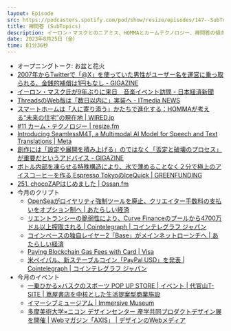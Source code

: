 ```yaml
---
layout: Episode
src: https://podcasters.spotify.com/pod/show/resize/episodes/147--SubTopics-e28g8mn
title: 禅問答 (SubTopics)
description: イーロン・マスクとのニアミス、HOMMAとカームテクノロジー、禅問答の傾向と対策、薄くないアイスコーヒーを作る方法、今月のクリプト動向やイベント情報など最近気になったサブトピックスを話しました。
date: 2023年8月25日（金）
time: 81分36秒
---
```


- オープニングトーク: お盆と花火
- [2007年からTwitterで「@X」を使っていた男性がユーザー名を運営に乗っ取られる、金銭的補償は1円もなし - GIGAZINE](https://gigazine.net/news/20230727-x-twitter-username/)
- [イーロン・マスク氏が9年ぶりに来日　音楽イベント訪問 - 日本経済新聞](https://www.nikkei.com/article/DGXZQOGN190F50Z10C23A8000000/)
- [ThreadsのWeb版は「数日以内に」実装へ - ITmedia NEWS](https://www.itmedia.co.jp/news/articles/2308/23/news140.html)
- [スマートホームは「人に寄り添う」かたちで進化する：HOMMAが考える“未来の住宅”の現在地 | WIRED.jp](https://wired.jp/article/homma-smart-home/)
- [#11 カーム・テクノロジー | resize.fm](https://resize.fm/ep/11-calm-technology)
- [Introducing SeamlessM4T, a Multimodal AI Model for Speech and Text Translations | Meta](https://about.fb.com/news/2023/08/seamlessm4t-ai-translation-model/)
- [創作には「設定や展開を積み上げる」のではなく「否定と破壊のプロセス」が重要だというアドバイス - GIGAZINE](https://gigazine.net/news/20230728-elimination-writing/)
- [ボトル内部を凍らせる特殊構造により、氷で薄めることなく２分で極上のアイスコーヒーを作る Espresso TokyoのIceQuick | GREENFUNDING](https://greenfunding.jp/lab/projects/7461)
- [251. chocoZAPはじめました | Ossan.fm](https://ossan.fm/episode/251)
- 今月のクリプト
    - [OpenSeaがロイヤリティ強制ツールを廃止、クリエイター手数料の支払いをオプション制へ | あたらしい経済](https://www.neweconomy.jp/posts/332411)
    - [リエントランシーの脆弱性により、Curve Financeのプールから4700万ドル以上搾取される | Cointelegraph | コインテレグラフ ジャパン](https://jp.cointelegraph.com/news/curve-finance-pools-exploited-over-24-reentrancy-vulnerability)
    - [コインベースの独自レイヤー2「Base」がメインネットローンチへ | あたらしい経済](https://www.neweconomy.jp/posts/329742)
    - [Paying Blockchain Gas Fees with Card | Visa](https://usa.visa.com/solutions/crypto/paying-blockchain-gas-fees-with-card.html?utm_source=substack&utm_medium=email)
    - [米ペイパル、新ステーブルコイン「PayPal USD」を発表 | Cointelegraph | コインテレグラフ ジャパン](https://jp.cointelegraph.com/news/paypal-launches-stablecoin-for-payment)
- 今月のイベント
    - [一乗ひかる×バスクのスポーツ POP UP STORE | イベント | 代官山T-SITE | 蔦屋書店を中核とした生活提案型商業施設](https://store.tsite.jp/daikanyama/event/architectural-design/35370-1446230815.html)
    - [イマーシブミュージアム | Immersive Museum](https://www.immersive-museum.jp/)
    - [多摩美術大学×ニコン デザインセンター 産学共同プロダクトデザイン展を開催 | Webマガジン「AXIS」 | デザインのWebメディア](https://www.axismag.jp/posts/2023/08/553555.html)
